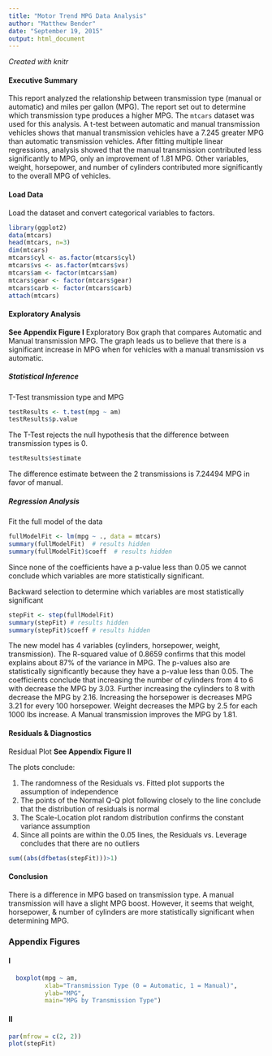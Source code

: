 ```yaml
---
title: "Motor Trend MPG Data Analysis"
author: "Matthew Bender"
date: "September 19, 2015"
output: html_document
---
```

*Created with knitr*

#### Executive Summary
This report analyzed the relationship between transmission type (manual or 
automatic) and miles per gallon (MPG). The report set out to determine which 
transmission type produces a higher MPG. The `mtcars` dataset was used for this
analysis. A t-test between automatic and manual transmission vehicles shows that
manual transmission vehicles have a 7.245 greater MPG than automatic 
transmission vehicles. After fitting multiple linear regressions, analysis 
showed that the manual transmission contributed less significantly to MPG, only
an improvement of 1.81 MPG.  Other variables, weight, horsepower, and number of 
cylinders contributed more significantly to the overall MPG of vehicles.

#### Load Data
Load the dataset and convert categorical variables to factors.
```r
library(ggplot2)
data(mtcars)
head(mtcars, n=3)
dim(mtcars)
mtcars$cyl <- as.factor(mtcars$cyl)
mtcars$vs <- as.factor(mtcars$vs)
mtcars$am <- factor(mtcars$am)
mtcars$gear <- factor(mtcars$gear)
mtcars$carb <- factor(mtcars$carb)
attach(mtcars)
```

#### Exploratory Analysis
**See Appendix Figure I** Exploratory Box graph that compares Automatic and Manual 
transmission MPG. The graph leads us to believe that there is a significant 
increase in MPG when for vehicles with a manual transmission vs automatic.

##### Statistical Inference
T-Test transmission type and MPG
```r
testResults <- t.test(mpg ~ am)
testResults$p.value
```
The T-Test rejects the null hypothesis that the difference between transmission
types is 0.  
```r
testResults$estimate
```
The difference estimate between the 2 transmissions is 7.24494 MPG in favor of 
manual.

##### Regression Analysis
Fit the full model of the data
```r
fullModelFit <- lm(mpg ~ ., data = mtcars)
summary(fullModelFit)  # results hidden
summary(fullModelFit)$coeff  # results hidden
```
Since none of the coefficients have a p-value less than 0.05 we cannot conclude
which variables are more statistically significant. 

Backward selection to determine which variables are most statistically 
significant
```r
stepFit <- step(fullModelFit)
summary(stepFit) # results hidden
summary(stepFit)$coeff # results hidden
```

The new model has 4 variables (cylinders, horsepower, weight, transmission). The
R-squared value of 0.8659 confirms that this model explains about 87% of the 
variance in MPG. The p-values also are statistically significantly because they
have a p-value less than 0.05. The coefficients conclude that increasing the 
number of cylinders from 4 to 6 with decrease the MPG by 3.03.  Further 
increasing the cylinders to 8 with decrease the MPG by 2.16.  Increasing the 
horsepower is decreases MPG 3.21 for every 100 horsepower.  Weight decreases the
MPG by 2.5 for each 1000 lbs increase. A Manual transmission improves the MPG by
1.81.

#### Residuals & Diagnostics
Residual Plot
**See Appendix Figure II**

The plots conclude:

1. The randomness of the Residuals vs. Fitted plot supports the assumption of
independence
2. The points of the Normal Q-Q plot following closely to the line conclude that
the distribution of residuals is normal
3. The Scale-Location plot random distribution confirms the constant variance 
assumption
4. Since all points are within the 0.05 lines, the Residuals vs. Leverage 
concludes that there are no outliers
```r
sum((abs(dfbetas(stepFit)))>1)
```

#### Conclusion
There is a difference in MPG based on transmission type. A manual transmission
will have a slight MPG boost. However, it seems that weight, horsepower, & 
number of cylinders are more statistically significant when determining MPG.

### Appendix Figures

#### I
```r
  boxplot(mpg ~ am, 
          xlab="Transmission Type (0 = Automatic, 1 = Manual)", 
          ylab="MPG",
          main="MPG by Transmission Type")
```

#### II
```r
par(mfrow = c(2, 2))
plot(stepFit)
```
